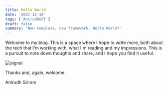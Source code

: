 ```yaml
---
title: Hello World
date: '2021-12-18'
tags: ['AnirudhGPT']
draft: false
summary: 'New template, new framework. Hello World!'
---
```


Welcome to my blog. This is a space where I hope to write more, both about the tech that I’m working with, what I'm reading and my impressions. This is a pursuit to note down thoughts and share, and I hope you find it useful.

<div className="flex flex-wrap -mx-2 overflow-hidden xl:-mx-2 post-img">
  <div className="my-1 px-2 w-full overflow-hidden xl:my-1 xl:px-2 xl:w-1/2">
    <Image alt="signal" src="/static/images/hello-world/signal.webp" width={500} height={667} />
  </div>
</div>

Thanks and, again, welcome.

Anirudh Sriram